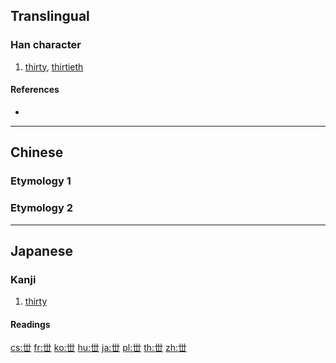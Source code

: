 {{character info/new}}

==Translingual==

===Han character===
{{Han char|rn=1|rad=一|as=03|sn=4|four=|canj=TJ,XTJ|ids=⿻凵十}}

# [[thirty]], [[thirtieth]]

====References====
* {{Han ref|kx=0078.021|dkj=00032|dj=0156.010|hdz=10014.050|uh=4E17|ud=19991}}

----

==Chinese==

===Etymology 1===
{{zh-see|世|v}}

===Etymology 2===
{{zh-see|卅|v}}
----

==Japanese==

===Kanji===
{{ja-kanji|grade=uc|rs=一03}}

# [[thirty]]

====Readings====
{{ja-readings
|on=[[せい]] (sei), [[せ]] (se), [[そう]] (sō)
|kun=[[さんじゅう]] (sanjū), [[よ]] (yo)
}}

[[cs:丗]]
[[fr:丗]]
[[ko:丗]]
[[hu:丗]]
[[ja:丗]]
[[pl:丗]]
[[th:丗]]
[[zh:丗]]